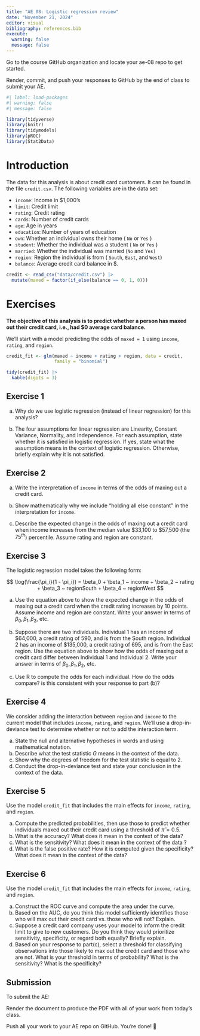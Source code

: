 ```yaml
---
title: "AE 08: Logistic regression review"
date: "November 21, 2024"
editor: visual
bibliography: references.bib
execute: 
  warning: false
  message: false
---
```


::: callout-important
Go to the course GitHub organization and locate your ae-08 repo to get started.

Render, commit, and push your responses to GitHub by the end of class to submit your AE.
:::

```r
#| label: load-packages
#| warning: false
#| message: false

library(tidyverse)
library(knitr)
library(tidymodels)
library(pROC)
library(Stat2Data)
```

# Introduction

The data for this analysis is about credit card customers. It can be found in the file `credit.csv`. The following variables are in the data set:

-   `income`: Income in \$1,000’s
-   `limit`: Credit limit
-   `rating`: Credit rating
-   `cards`: Number of credit cards
-   `age`: Age in years
-   `education`: Number of years of education
-   `own`: Whether an individual owns their home ( `No` or `Yes` )
-   `student`: Whether the individual was a student ( `No` or `Yes` )
-   `married`: Whether the individual was married (`No` and `Yes)`
-   `region`: Region the individual is from ( `South`, `East`, and `West`)
-   `balance`: Average credit card balance in \$.

```r
credit <- read_csv("data/credit.csv") |>
  mutate(maxed = factor(if_else(balance == 0, 1, 0)))
```

# Exercises

**The objective of this analysis is to predict whether a person has maxed out their credit card, i.e., had \$0 average card balance.**

We'll start with a model predicting the odds of `maxed = 1` using `income`, `rating`, and `region`.

```r
credit_fit <- glm(maxed ~ income + rating + region, data = credit, 
                  family = "binomial")

tidy(credit_fit) |>
  kable(digits = 3)
```

## Exercise 1

a.  Why do we use logistic regression (instead of linear regression) for this analysis?

b.  The four assumptions for linear regression are Linearity, Constant Variance, Normality, and Independence. For each assumption, state whether it is satisfied in logistic regression. If yes, state what the assumption means in the context of logistic regression. Otherwise, briefly explain why it is not satisfied.

## Exercise 2

a.  Write the interpretation of `income` in terms of the odds of maxing out a credit card.

b.  Show mathematically why we include "holding all else constant" in the interpretation for `income`.

c.  Describe the expected change in the odds of maxing out a credit card when income increases from the median value \$33,100 to \$57,500 (the $75^{th}$) percentile. Assume rating and region are constant.

## Exercise 3

The logistic regression model takes the following form:

$$
 \log(\frac{\pi_i}{1 - \pi_i}) = \beta_0 + \beta_1 ~ income + \beta_2 ~ rating + \beta_3 ~ regionSouth + \beta_4 ~ regionWest
$$

a.  Use the equation above to show the expected change in the odds of maxing out a credit card when the credit rating increases by 10 points. Assume income and region are constant. Write your answer in terms of $\beta_0, \beta_1, \beta_2$, etc.

```{=html}
<!-- -->
```
b.  Suppose there are two individuals. Individual 1 has an income of \$64,000, a credit rating of 590, and is from the South region. Individual 2 has an income of \$135,000, a credit rating of 695, and is from the East region. Use the equation above to show how the odds of maxing out a credit card differ between Individual 1 and Individual 2. Write your answer in terms of $\beta_0, \beta_1, \beta_2$, etc.

c.  Use R to compute the odds for each individual. How do the odds compare? is this consistent with your response to part (b)?

## Exercise 4

We consider adding the interaction between `region` and `income` to the current model that includes `income`, `rating`, and `region`. We'll use a drop-in-deviance test to determine whether or not to add the interaction term.

a.  State the null and alternative hypotheses in words and using mathematical notation.
b.  Describe what the test statistic $G$ means in the context of the data.
c.  Show why the degrees of freedom for the test statistic is equal to 2.
d.  Conduct the drop-in-deviance test and state your conclusion in the context of the data.

## Exercise 5

Use the model `credit_fit` that includes the main effects for `income`, `rating`, and `region`.

a.  Compute the predicted probabilities, then use those to predict whether individuals maxed out their credit card using a threshold of $\hat{\pi}   = 0.5$.
b.  What is the accuracy? What does it mean in the context of the data?
c.  What is the sensitivity? What does it mean in the context of the data ?
d.  What is the false positive rate? How it is computed given the specificity? What does it mean in the context of the data?

## Exercise 6

Use the model `credit_fit` that includes the main effects for `income`, `rating`, and `region`.

a.  Construct the ROC curve and compute the area under the curve.
b.  Based on the AUC, do you think this model sufficiently identifies those who will max out their credit card vs. those who will not? Explain.
c.  Suppose a credit card company uses your model to inform the credit limit to give to new customers. Do you think they would prioritize sensitivity, specificity, or regard both equally? Briefly explain.
d.  Based on your response to part(c), select a threshold for classifying observations into those likely to max out the credit card and those who are not. What is your threshold in terms of probability? What is the sensitivity? What is the specificity?

::: callout-important
# Submission

To submit the AE:

Render the document to produce the PDF with all of your work from today's class.

Push all your work to your AE repo on GitHub. You're done! 🎉
:::
